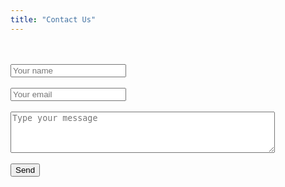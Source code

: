```yaml
---
title: "Contact Us"
---
```



```{=html}
<div id="contact">
  <div id="contact-form">
    <form action="https://formspree.io/f/xdorypgo" method="POST">
      <input type="hidden" name="_subject" value="Contact request from ISRE website" />
      <br>
      <br>
      <input type="text" name="_name" placeholder="Your name" required>
      <br>
      <br>
      <input type="email" name="_replyto" placeholder="Your email" required>
      <br>
      <br>
      <textarea name="message" placeholder="Type your message" required rows="4" cols="50"></textarea>
      <br>
      <br>
    <button type="submit">Send</button>
    </form>
  </div>
</div>
```

